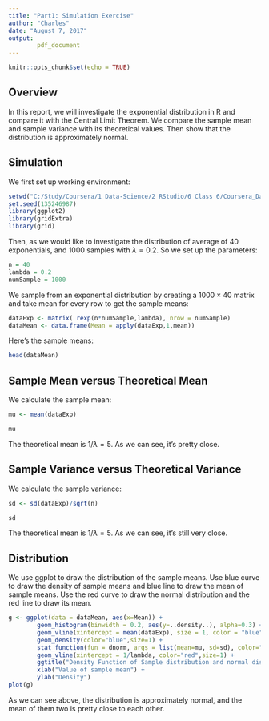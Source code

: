 ```yaml
---
title: "Part1: Simulation Exercise"
author: "Charles"
date: "August 7, 2017"
output: 
        pdf_document
---
```


```r
knitr::opts_chunk$set(echo = TRUE)
```

## Overview
In this report, we will investigate the exponential distribution in R and compare it with the Central Limit Theorem.
We compare the sample mean and sample variance with its theoretical values.
Then show that the distribution is approximately normal.

## Simulation
We first set up working environment:

```r
setwd("C:/Study/Coursera/1 Data-Science/2 RStudio/6 Class 6/Coursera_DataScience_Class6_FinalProject")
set.seed(135246987)
library(ggplot2)
library(gridExtra)
library(grid)
```

Then, as we would like to investigate the distribution of average of 40 exponentials, and
1000 samples with $\lambda = 0.2$. So we set up the parameters:

```r
n = 40
lambda = 0.2
numSample = 1000
```

We sample from an exponential distribution by creating a $1000 \times 40$ matrix and take mean for every row to get the sample means:

```r
dataExp <- matrix( rexp(n*numSample,lambda), nrow = numSample)
dataMean <- data.frame(Mean = apply(dataExp,1,mean)) 
```

Here's the sample means:

```r
head(dataMean)
```

## Sample Mean versus Theoretical Mean
We calculate the sample mean:

```r
mu <- mean(dataExp)
```
```r
mu
```
The theoretical mean is $1/\lambda=5$. As we can see, it's pretty close.

## Sample Variance versus Theoretical Variance
We calculate the sample variance:

```r
sd <- sd(dataExp)/sqrt(n)
```
```r
sd
```
The theoretical mean is $1/\lambda=5$. As we can see, it's still very close.

## Distribution
We use ggplot to draw the distribution of the sample means.
Use blue curve to draw the density of sample means and blue line to draw the mean of sample means.
Use the red curve to draw the normal distribution and the red line to draw its mean.

```r
g <- ggplot(data = dataMean, aes(x=Mean)) +
        geom_histogram(binwidth = 0.2, aes(y=..density..), alpha=0.3) +
        geom_vline(xintercept = mean(dataExp), size = 1, color = "blue") +
        geom_density(color="blue",size=1) +
        stat_function(fun = dnorm, args = list(mean=mu, sd=sd), color="red",size=1) +
        geom_vline(xintercept = 1/lambda, color="red",size=1) +
        ggtitle("Density Function of Sample distribution and normal distribution") +
        xlab("Value of sample mean") +
        ylab("Density")
plot(g)
```

As we can see above, the distribution is approximately normal, and the mean of them two is pretty close to each other.




































